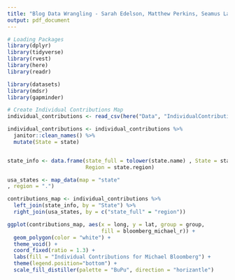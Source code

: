 ```yaml
---
title: "Blog Data Wrangling - Sarah Edelson, Matthew Perkins, Seamus Lawton"
output: pdf_document
---
```


```r
# Loading Packages
library(dplyr)
library(tidyverse)
library(rvest)
library(here)
library(readr)

library(datasets)
library(mdsr)
library(gapminder)
```

```r
# Create Individual Contributions Map
individual_contributions <- read_csv(here("Data", "IndividualContributions.csv"))

individual_contributions <- individual_contributions %>%
  janitor::clean_names() %>%
  mutate(State = state)


state_info <- data.frame(state_full = tolower(state.name) , State = state.abb,
                         Region = state.region)

usa_states <- map_data(map = "state"
, region = ".")

contributions_map <- individual_contributions %>%
  left_join(state_info, by = "State") %>%
  right_join(usa_states, by = c("state_full" = "region"))

ggplot(contributions_map, aes(x = long, y = lat, group = group,
                              fill = bloomberg_michael_r)) +
  geom_polygon(color = "white") +
  theme_void() +
  coord_fixed(ratio = 1.3) +
  labs(fill = "Individual Contributions for Michael Bloomberg") +
  theme(legend.position="bottom") +
  scale_fill_distiller(palette = "BuPu", direction = "horizantle")



```
